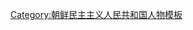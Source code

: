 {{Navbox
|name=朝鮮總理
|title=[[朝鲜总理列表|朝鮮政府首腦]]
|image=
|state=collapsed
|titlestyle=background:#b0c4de<!--LightSteelBlue-->;
| group1 = [[File:Flag of the People's Committee of Korea.svg|20px]] [[朝鮮人民共和國]]<br/><small>(1945–1946)</small>
| list1  = 
  {{Navbox subgroup
   |group1 = 國務總理<br/><small>(1945-1946)</small>
   |list1 = [[許憲]]
  }}
| group2 = {{nowrap begin}}{{Flagicon|PRK}} [[朝鮮民主主義人民共和國]]{{nowrap end}}<br/><small>(1948–)</small>
| list2  = 
  {{Navbox subgroup
   |group1 = 內閣首相<br/><small>(1948-1972)</small>
   |groupstyle = text-align:center
   |list1 = [[金日成]]
   |group2 = 政務院總理<br/><small>(1972-1998)</small>
   |list2 = [[金一]]{{to}}[[朴成哲]]{{to}}[[李钟玉]]{{to}}[[姜成山]]{{to}}[[李根模]]{{to}}[[延亨默]]{{to}}[[姜成山]]
   |group3 = 內閣總理<br/><small>(1998-)</small>
   |list3 = [[洪成南]]{{to}}[[朴奉珠]]{{to}}[[金英日 (朝鲜总理)|金英日]]{{to}}[[崔永林]]{{to}}[[朴奉珠]]{{to}}[[金才龙]]{{to}}[[金德训]]
  }}
}}<noinclude>
[[Category:朝鲜民主主义人民共和国人物模板]]
</noinclude>